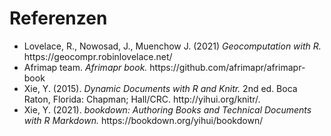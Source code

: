 # Referenzen {#reference}

- Lovelace, R., Nowosad, J., Muenchow J. (2021) *Geocomputation with R.* https://geocompr.robinlovelace.net/
- Afrimap team. *Afrimapr book.* https://github.com/afrimapr/afrimapr-book
- Xie, Y. (2015). *Dynamic Documents with R and Knitr.* 2nd ed. Boca Raton, Florida: Chapman; Hall/CRC. http://yihui.org/knitr/.
- Xie, Y. (2021). *bookdown: Authoring Books and Technical Documents with R Markdown.* https://bookdown.org/yihui/bookdown/